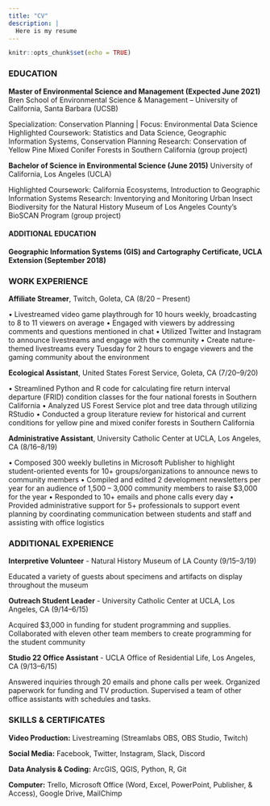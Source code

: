 ```yaml
---
title: "CV"
description: |
  Here is my resume
---
```


```r
knitr::opts_chunk$set(echo = TRUE)
```

### EDUCATION 
**Master of Environmental Science and Management (Expected June 2021)**
Bren School of Environmental Science & Management – University of California, Santa Barbara (UCSB)

Specialization: Conservation Planning | Focus: Environmental Data Science
Highlighted Coursework: Statistics and Data Science, Geographic Information Systems, Conservation Planning
Research: Conservation of Yellow Pine Mixed Conifer Forests in Southern California (group project)

**Bachelor of Science in Environmental Science (June 2015)** 
University of California, Los Angeles (UCLA)	

Highlighted Coursework: California Ecosystems, Introduction to Geographic Information Systems
Research: Inventorying and Monitoring Urban Insect Biodiversity for the Natural History Museum of Los Angeles County’s BioSCAN Program (group project)

#### ADDITIONAL EDUCATION
**Geographic Information Systems (GIS) and Cartography Certificate, UCLA Extension (September 2018)**
					                             
### WORK EXPERIENCE
**Affiliate Streamer**, Twitch, Goleta, CA (8/20 – Present)

•	Livestreamed video game playthrough for 10 hours weekly, broadcasting to 8 to 11 viewers on average
•	Engaged with viewers by addressing comments and questions mentioned in chat
•	Utilized Twitter and Instagram to announce livestreams and engage with the community
•	Create nature-themed livestreams every Tuesday for 2 hours to engage viewers and the gaming community about the environment

**Ecological Assistant**, United States Forest Service, Goleta, CA (7/20–9/20)

•	Streamlined Python and R code for calculating fire return interval departure (FRID) condition classes for the four national forests in Southern California
•	Analyzed US Forest Service plot and tree data through utilizing RStudio
•	Conducted a group literature review for historical and current conditions for yellow pine and mixed conifer forests in Southern California

**Administrative Assistant**, University Catholic Center at UCLA, Los Angeles, CA (8/16–8/19)

•	Composed 300 weekly bulletins in Microsoft Publisher to highlight student-oriented events for 10+ groups/organizations to announce news to community members
•	Compiled and edited 2 development newsletters per year for an audience of 1,500 – 3,000 community members to raise $3,000 for the year
•	Responded to 10+ emails and phone calls every day
•	Provided administrative support for 5+ professionals to support event planning by coordinating communication between students and staff and assisting with office logistics

### ADDITIONAL EXPERIENCE
**Interpretive Volunteer** - Natural History Museum of LA County (9/15–3/19)

Educated a variety of guests about specimens and artifacts on display throughout the museum

**Outreach Student Leader** - University Catholic Center at UCLA, Los Angeles, CA (9/14–6/15)

Acquired $3,000 in funding for student programming and supplies. Collaborated with eleven other team members to create programming for the student community

**Studio 22 Office Assistant** - UCLA Office of Residential Life, Los Angeles, CA (9/13–6/15)

Answered inquiries through 20 emails and phone calls per week. Organized paperwork for funding and TV production. Supervised a team of other office assistants with schedules and tasks.

### SKILLS & CERTIFICATES
**Video Production:** Livestreaming (Streamlabs OBS, OBS Studio, Twitch)

**Social Media:** Facebook, Twitter, Instagram, Slack, Discord

**Data Analysis & Coding:** ArcGIS, QGIS, Python, R, Git

**Computer:** Trello, Microsoft Office (Word, Excel, PowerPoint, Publisher, & Access), Google Drive, MailChimp